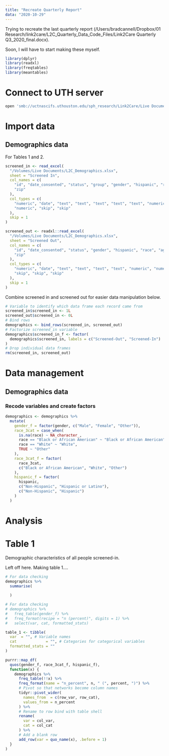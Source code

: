 ```yaml
---
title: "Recreate Quarterly Report"
data: "2020-10-29"
---
```


Trying to recreate the last quarterly report (/Users/bradcannell/Dropbox/01 Research/link2care/L2C_Quarterly_Data_Code_Files/Link2Care Quarterly Q3_2020_final.docx).

Soon, I will have to start making these myself.

```r
library(dplyr)
library(readxl)
library(freqtables)
library(meantables)
```

# Connect to UTH server

```bash
open 'smb://uctnascifs.uthouston.edu/sph_research/Link2Care/Live Documents/'
```

# Import data

## Demographics data

For Tables 1 and 2. 

```r
screened_in <- read_excel(
  "/Volumes/Live Documents/L2C_Demographics.xlsx", 
  sheet = "Screened In",
  col_names = c(
    "id", "date_consented", "status", "group", "gender", "hispanic", "race", "age", 
    "zip"
  ),
  col_types = c(
    "numeric", "date", "text", "text", "text", "text", "text", "numeric", 
    "numeric", "skip", "skip"
  ),
  skip = 1
)
```

```r
screened_out <- readxl::read_excel(
  "/Volumes/Live Documents/L2C_Demographics.xlsx", 
  sheet = "Screened Out",
  col_names = c(
    "id", "date_consented", "status", "gender", "hispanic", "race", "age", 
    "zip"
  ),
  col_types = c(
    "numeric", "date", "text", "text", "text", "text", "numeric", "numeric", 
    "skip", "skip", "skip"
  ),
  skip = 1
)
```

Combine screened in and screened out for easier data manipulation below.

```r
# Variable to identify which data frame each record came from
screened_in$screened_in <- 1L
screened_out$screened_in <- 0L
# Bind rows
demographics <- bind_rows(screened_in, screened_out)
# Factorize screened_in variable
demographics$screened_in_f <- factor(
  demographics$screened_in, labels = c("Screened-Out", "Screened-In")
)
# Drop individual data frames
rm(screened_in, screened_out)
```


# Data management

## Demographics data

### Recode variables and create factors

```r
demographics <- demographics %>% 
  mutate(
    gender_f = factor(gender, c("Male", "Female", "Other")),
    race_3cat = case_when(
      is.na(race) ~ NA_character_,
      race == "Black or African American" ~ "Black or African American",
      race == "White" ~ "White",
      TRUE ~ "Other"
    ),
    race_3cat_f = factor(
      race_3cat,
      c("Black or African American", "White", "Other")
    ),
    hispanic_f = factor(
      hispanic,
      c("Non-Hispanic", "Hispanic or Latino"),
      c("Non-Hispanic", "Hispanic")
    )
  )
```


# Analysis

# Table 1

Demographic characteristics of all people screened-in.

Left off here. Making table 1....

```r
# For data checking
demographics %>% 
  summarise(
    
  )

# For data checking
# demographics %>% 
#   freq_table(gender_f) %>% 
#   freq_format(recipe = "n (percent)", digits = 1) %>% 
#   select(var, cat, formatted_stats)
```

```r
table_1 <- tibble(
  var  = "", # Variable names
  cat             = "", # Categories for categorical variables
  formatted_stats = ""
)

purrr::map_df(
  quos(gender_f, race_3cat_f, hispanic_f), 
  function(x) {
    demographics %>%
      freq_table(!!x) %>% 
      freq_format(name = "n_percent", n, " (", percent, ")") %>% 
      # Pivot so that networks become column names
      tidyr::pivot_wider(
        names_from  = c(row_var, row_cat),
        values_from = n_percent
      ) %>% 
      # Rename to row bind with table shell
      rename(
        var = col_var, 
        cat = col_cat
      ) %>% 
      # Add a blank row
      add_row(var = quo_name(x), .before = 1)
  }
)
```









































